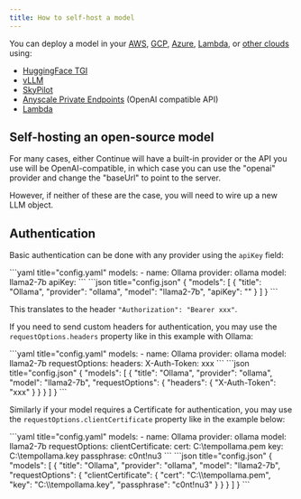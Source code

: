 ```yaml
---
title: How to self-host a model
---
```



You can deploy a model in your [AWS](https://github.com/continuedev/deploy-os-code-llm#aws), [GCP](https://github.com/continuedev/deploy-os-code-llm#gcp), [Azure](https://github.com/continuedev/deploy-os-code-llm#azure), [Lambda](https://lambdalabs.com/), or [other clouds](https://github.com/continuedev/deploy-os-code-llm#others-2) using:

- [HuggingFace TGI](https://github.com/continuedev/deploy-os-code-llm#tgi)
- [vLLM](https://github.com/continuedev/deploy-os-code-llm#vllm)
- [SkyPilot](https://github.com/continuedev/deploy-os-code-llm#skypilot)
- [Anyscale Private Endpoints](https://github.com/continuedev/deploy-os-code-llm#anyscale-private-endpoints) (OpenAI compatible API)
- [Lambda](https://github.com/continuedev/deploy-os-code-llm#lambda)

## Self-hosting an open-source model

For many cases, either Continue will have a built-in provider or the API you use will be OpenAI-compatible, in which case you can use the "openai" provider and change the "baseUrl" to point to the server.

However, if neither of these are the case, you will need to wire up a new LLM object.

## Authentication

Basic authentication can be done with any provider using the `apiKey` field:

<Tabs groupId="config-example">
  <TabItem value="yaml" label="YAML">
  ```yaml title="config.yaml"
  models:
    - name: Ollama
      provider: ollama
      model: llama2-7b
      apiKey: <YOUR_CUSTOM_OLLAMA_SERVER_API_KEY>
  ```
  </TabItem>
  <TabItem value="json" label="JSON">
  ```json title="config.json"
  {
    "models": [
      {
        "title": "Ollama",
        "provider": "ollama",
        "model": "llama2-7b",
        "apiKey": "<YOUR_CUSTOM_OLLAMA_SERVER_API_KEY>"
      }
    ]
  }
  ```
  </TabItem>
</Tabs>

This translates to the header `"Authorization": "Bearer xxx"`.

If you need to send custom headers for authentication, you may use the `requestOptions.headers` property like in this example with Ollama:

<Tabs groupId="config-example">
    <TabItem value="yaml" label="YAML">
    ```yaml title="config.yaml"
    models:
      - name: Ollama
        provider: ollama
        model: llama2-7b
        requestOptions:
          headers:
            X-Auth-Token: xxx
    ```
    </TabItem>
    <TabItem value="json" label="JSON">
    ```json title="config.json"
    {
      "models": [
        {
          "title": "Ollama",
          "provider": "ollama",
          "model": "llama2-7b",
          "requestOptions": {
            "headers": {
              "X-Auth-Token": "xxx"
            }
          }
        }
      ]
    }
    ```
    </TabItem>
</Tabs>

Similarly if your model requires a Certificate for authentication, you may use the `requestOptions.clientCertificate` property like in the example below:

<Tabs groupId="config-example">
  <TabItem value="yaml" label="YAML">
  ```yaml title="config.yaml"
  models:
    - name: Ollama
      provider: ollama
      model: llama2-7b
      requestOptions:
        clientCertificate:
          cert: C:\tempollama.pem
          key: C:\tempollama.key
          passphrase: c0nt!nu3
  ```
  </TabItem>
  <TabItem value="json" label="JSON">
  ```json title="config.json"
  {
    "models": [
      {
        "title": "Ollama",
        "provider": "ollama",
        "model": "llama2-7b",
        "requestOptions": {
          "clientCertificate": {
            "cert": "C:\\tempollama.pem",
            "key": "C:\\tempollama.key",
            "passphrase": "c0nt!nu3"
          }
        }
      }
    ]
  }
  ```
  </TabItem>
</Tabs>
